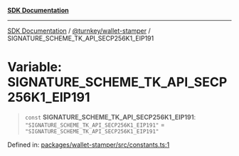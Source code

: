 [**SDK Documentation**](../../../README.mdx)

***

[SDK Documentation](../../../packages.mdx) / [@turnkey/wallet-stamper](../README.mdx) / SIGNATURE\_SCHEME\_TK\_API\_SECP256K1\_EIP191

# Variable: SIGNATURE\_SCHEME\_TK\_API\_SECP256K1\_EIP191

> `const` **SIGNATURE\_SCHEME\_TK\_API\_SECP256K1\_EIP191**: `"SIGNATURE_SCHEME_TK_API_SECP256K1_EIP191"` = `"SIGNATURE_SCHEME_TK_API_SECP256K1_EIP191"`

Defined in: [packages/wallet-stamper/src/constants.ts:1](https://github.com/tkhq/sdk/blob/e1b1a69bdd608320aaf03cc2dbbf68dc0c52b28d/packages/wallet-stamper/src/constants.ts#L1)
